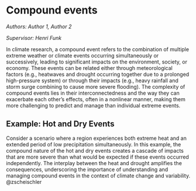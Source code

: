 # Compound events {#ce}

*Authors: Author 1, Author 2*

*Supervisor: Henri Funk*

In climate research, a compound event refers to the combination of multiple extreme weather or climate events occurring simultaneously or successively, leading to significant impacts on the environment, society, or economy. These events can be related either through meteorological factors (e.g., heatwaves and drought occurring together due to a prolonged high-pressure system) or through their impacts (e.g., heavy rainfall and storm surge combining to cause more severe flooding). The complexity of compound events lies in their interconnectedness and the way they can exacerbate each other's effects, often in a nonlinear manner, making them more challenging to predict and manage than individual extreme events.

## Example: Hot and Dry Events

Consider a scenario where a region experiences both extreme heat and an extended period of low precipitation simultaneously. In this example, the compound nature of the hot and dry events creates a cascade of impacts that are more severe than what would be expected if these events occurred independently. The interplay between the heat and drought amplifies the consequences, underscoring the importance of understanding and managing compound events in the context of climate change and variability.
@zscheischler


